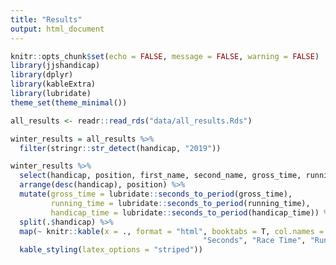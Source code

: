 ```yaml
---
title: "Results"
output: html_document
---
```


```r
knitr::opts_chunk$set(echo = FALSE, message = FALSE, warning = FALSE)
library(jjshandicap)
library(dplyr)
library(kableExtra)
library(lubridate)
theme_set(theme_minimal())
```

```r
all_results <- readr::read_rds("data/all_results.Rds")

winter_results = all_results %>% 
  filter(stringr::str_detect(handicap, "2019"))
```

```r
winter_results %>%
  select(handicap, position, first_name, second_name, gross_time, running_time, handicap_time) %>% 
  arrange(desc(handicap), position) %>%
  mutate(gross_time = lubridate::seconds_to_period(gross_time), 
         running_time = lubridate::seconds_to_period(running_time), 
         handicap_time = lubridate::seconds_to_period(handicap_time)) %>%
  split(.$handicap) %>% 
  map(~ knitr::kable(x = ., format = "html", booktabs = T, col.names = c("Handicap", "Position", "First",
                                           "Seconds", "Race Time", "Running Time", "Handicap Time")) %>% 
  kable_styling(latex_options = "striped"))
```
